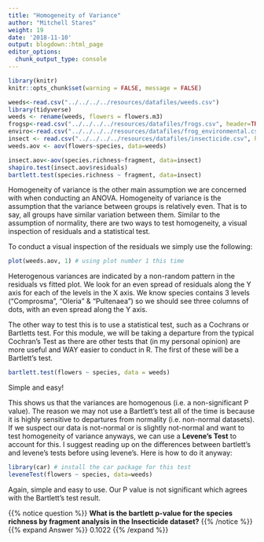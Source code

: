 ```yaml
---
title: "Homogeneity of Variance"
author: "Mitchell Stares"
weight: 19
date: '2018-11-10'
output: blogdown::html_page
editor_options:
  chunk_output_type: console
---
```

```r
library(knitr)
knitr::opts_chunk$set(warning = FALSE, message = FALSE)
```
```r
weeds<-read.csv("../../../../resources/datafiles/weeds.csv")
library(tidyverse)
weeds <- rename(weeds, flowers = flowers.m3)
frogsp<-read.csv("../../../../resources/datafiles/frogs.csv", header=TRUE)
enviro<-read.csv("../../../../resources/datafiles/frog_environmental.csv", header=TRUE)
insect <- read.csv("../../../../resources/datafiles/insecticide.csv", header=TRUE)
weeds.aov <- aov(flowers~species, data=weeds)

insect.aov<-aov(species.richness~fragment, data=insect)
shapiro.test(insect.aov$residuals)
bartlett.test(species.richness ~ fragment, data=insect)
```

Homogeneity of variance is the other main assumption we are concerned with when conducting an ANOVA. Homogeneity of variance is the assumption that the variance between groups is relatively even. That is to say, all groups have similar variation between them. Similar to the assumption of normality, there are two ways to test homogeneity, a visual inspection of residuals and a statistical test.  

To conduct a visual inspection of the residuals we simply use the following:
```r
plot(weeds.aov, 1) # using plot number 1 this time
```

Heterogenous variances are indicated by a non-random pattern in the residuals vs fitted plot. We look for an even spread of residuals along the Y axis for each of the levels in the X axis. We know species contains 3 levels ("Comprosma", "Oleria" & "Pultenaea") so we should see three columns of dots, with an even spread along the Y axis.  

The other way to test this is to use a statistical test, such as a Cochrans or Bartletts test. For this module, we will be taking a departure from the typical Cochran's Test as there are other tests that (in my personal opinion) are more useful and WAY easier to conduct in R. The first of these will be a Bartlett's test.  

```r
bartlett.test(flowers ~ species, data = weeds)
```

Simple and easy!  

This shows us that the variances are homogenous (i.e. a non-significant P value). The reason we may not use a Bartlett's test all of the time is because it is highly sensitive to departures from normality (i.e. non-normal datasets). If we suspect our data is not-normal or is slightly not-normal and want to test homogeneity of variance anyways, we can use a **Levene's Test** to account for this. I suggest reading up on the differences between bartlett's and levene's tests before using levene's. Here is how to do it anyway:

```r
library(car) # install the car package for this test
leveneTest(flowers ~ species, data=weeds)
```

Again, simple and easy to use. Our P value is not significant which agrees with the Bartlett's test result.  

{{% notice question %}}
**What is the bartlett p-value for the species richness by fragment analysis in the Insecticide dataset?**
{{% /notice %}}
{{% expand Answer %}}
0.1022
{{% /expand %}}